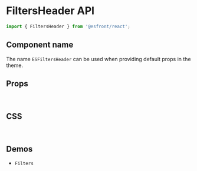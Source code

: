 
<Meta title="Components API/FiltersHeader" />

# FiltersHeader API

```js
import { FiltersHeader } from '@esfront/react';
```

## Component name

The name `ESFiltersHeader` can be used when providing default props in the theme.

## Props

<TableInterface name="FiltersHeaderProps" variant="props" />

<br />

## CSS

<TableInterface name="FiltersHeaderClasses" variant="css" />

<br />

## Demos

<ul>
  <li>
    <LinkTo kind="components-Filters" story="demo">
      <code>Filters</code>
    </LinkTo>
  </li>
</ul>
